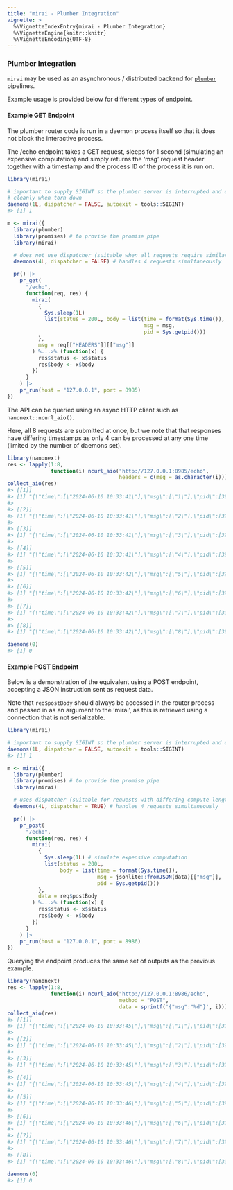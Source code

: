 ```yaml
---
title: "mirai - Plumber Integration"
vignette: >
  %\VignetteIndexEntry{mirai - Plumber Integration}
  %\VignetteEngine{knitr::knitr}
  %\VignetteEncoding{UTF-8}
---
```



### Plumber Integration

`mirai` may be used as an asynchronous / distributed backend for [`plumber`](https://www.rplumber.io/) pipelines.

Example usage is provided below for different types of endpoint.

#### Example GET Endpoint

The plumber router code is run in a daemon process itself so that it does not block the interactive process.

The /echo endpoint takes a GET request, sleeps for 1 second (simulating an expensive computation) and simply returns the 'msg' request header together with a timestamp and the process ID of the process it is run on.


``` r
library(mirai)

# important to supply SIGINT so the plumber server is interrupted and exits
# cleanly when torn down
daemons(1L, dispatcher = FALSE, autoexit = tools::SIGINT)
#> [1] 1

m <- mirai({
  library(plumber)
  library(promises) # to provide the promise pipe
  library(mirai)

  # does not use dispatcher (suitable when all requests require similar compute)
  daemons(4L, dispatcher = FALSE) # handles 4 requests simultaneously

  pr() |>
    pr_get(
      "/echo",
      function(req, res) {
        mirai(
          {
            Sys.sleep(1L)
            list(status = 200L, body = list(time = format(Sys.time()),
                                            msg = msg,
                                            pid = Sys.getpid()))
          },
          msg = req[["HEADERS"]][["msg"]]
        ) %...>% (function(x) {
          res$status <- x$status
          res$body <- x$body
        })
      }
    ) |>
    pr_run(host = "127.0.0.1", port = 8985)
})
```

The API can be queried using an async HTTP client such as `nanonext::ncurl_aio()`.

Here, all 8 requests are submitted at once, but we note that that responses have differing timestamps as only 4 can be processed at any one time (limited by the number of daemons set).

``` r
library(nanonext)
res <- lapply(1:8,
              function(i) ncurl_aio("http://127.0.0.1:8985/echo",
                                    headers = c(msg = as.character(i))))
collect_aio(res)
#> [[1]]
#> [1] "{\"time\":[\"2024-06-10 10:33:41\"],\"msg\":[\"1\"],\"pid\":[39397]}"
#> 
#> [[2]]
#> [1] "{\"time\":[\"2024-06-10 10:33:41\"],\"msg\":[\"2\"],\"pid\":[39442]}"
#> 
#> [[3]]
#> [1] "{\"time\":[\"2024-06-10 10:33:41\"],\"msg\":[\"3\"],\"pid\":[39487]}"
#> 
#> [[4]]
#> [1] "{\"time\":[\"2024-06-10 10:33:41\"],\"msg\":[\"4\"],\"pid\":[39532]}"
#> 
#> [[5]]
#> [1] "{\"time\":[\"2024-06-10 10:33:42\"],\"msg\":[\"5\"],\"pid\":[39442]}"
#> 
#> [[6]]
#> [1] "{\"time\":[\"2024-06-10 10:33:42\"],\"msg\":[\"6\"],\"pid\":[39532]}"
#> 
#> [[7]]
#> [1] "{\"time\":[\"2024-06-10 10:33:42\"],\"msg\":[\"7\"],\"pid\":[39487]}"
#> 
#> [[8]]
#> [1] "{\"time\":[\"2024-06-10 10:33:42\"],\"msg\":[\"8\"],\"pid\":[39397]}"

daemons(0)
#> [1] 0
```

#### Example POST Endpoint

Below is a demonstration of the equivalent using a POST endpoint, accepting a JSON instruction sent as request data.

Note that `req$postBody` should always be accessed in the router process and passed in as an argument to the 'mirai', as this is retrieved using a connection that is not serializable.

``` r
library(mirai)

# important to supply SIGINT so the plumber server is interrupted and exits cleanly when torn down
daemons(1L, dispatcher = FALSE, autoexit = tools::SIGINT)
#> [1] 1

m <- mirai({
  library(plumber)
  library(promises) # to provide the promise pipe
  library(mirai)

  # uses dispatcher (suitable for requests with differing compute lengths)
  daemons(4L, dispatcher = TRUE) # handles 4 requests simultaneously

  pr() |>
    pr_post(
      "/echo",
      function(req, res) {
        mirai(
          {
            Sys.sleep(1L) # simulate expensive computation
            list(status = 200L,
                 body = list(time = format(Sys.time()),
                             msg = jsonlite::fromJSON(data)[["msg"]],
                             pid = Sys.getpid()))
          },
          data = req$postBody
        ) %...>% (function(x) {
          res$status <- x$status
          res$body <- x$body
        })
      }
    ) |>
    pr_run(host = "127.0.0.1", port = 8986)
})
```

Querying the endpoint produces the same set of outputs as the previous example.

``` r
library(nanonext)
res <- lapply(1:8,
              function(i) ncurl_aio("http://127.0.0.1:8986/echo",
                                    method = "POST",
                                    data = sprintf('{"msg":"%d"}', i)))
collect_aio(res)
#> [[1]]
#> [1] "{\"time\":[\"2024-06-10 10:33:45\"],\"msg\":[\"1\"],\"pid\":[39674]}"
#> 
#> [[2]]
#> [1] "{\"time\":[\"2024-06-10 10:33:45\"],\"msg\":[\"2\"],\"pid\":[39679]}"
#> 
#> [[3]]
#> [1] "{\"time\":[\"2024-06-10 10:33:45\"],\"msg\":[\"3\"],\"pid\":[39684]}"
#> 
#> [[4]]
#> [1] "{\"time\":[\"2024-06-10 10:33:45\"],\"msg\":[\"4\"],\"pid\":[39677]}"
#> 
#> [[5]]
#> [1] "{\"time\":[\"2024-06-10 10:33:46\"],\"msg\":[\"5\"],\"pid\":[39674]}"
#> 
#> [[6]]
#> [1] "{\"time\":[\"2024-06-10 10:33:46\"],\"msg\":[\"6\"],\"pid\":[39684]}"
#> 
#> [[7]]
#> [1] "{\"time\":[\"2024-06-10 10:33:46\"],\"msg\":[\"7\"],\"pid\":[39679]}"
#> 
#> [[8]]
#> [1] "{\"time\":[\"2024-06-10 10:33:46\"],\"msg\":[\"8\"],\"pid\":[39677]}"

daemons(0)
#> [1] 0
```
